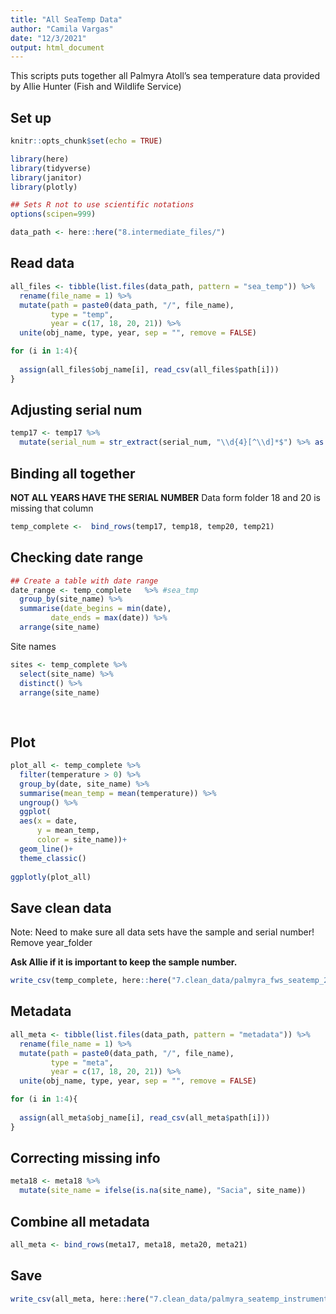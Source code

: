 ```yaml
---
title: "All SeaTemp Data"
author: "Camila Vargas"
date: "12/3/2021"
output: html_document
---
```


This scripts puts together all Palmyra Atoll's sea temperature data provided by Allie Hunter (Fish and Wildlife Service)

## Set up
```r
knitr::opts_chunk$set(echo = TRUE)

library(here)
library(tidyverse)
library(janitor)
library(plotly)

## Sets R not to use scientific notations
options(scipen=999) 

data_path <- here::here("8.intermediate_files/")

```


## Read data
```r
all_files <- tibble(list.files(data_path, pattern = "sea_temp")) %>% 
  rename(file_name = 1) %>% 
  mutate(path = paste0(data_path, "/", file_name),
         type = "temp",
         year = c(17, 18, 20, 21)) %>% 
  unite(obj_name, type, year, sep = "", remove = FALSE)

for (i in 1:4){
  
  assign(all_files$obj_name[i], read_csv(all_files$path[i]))
}

```

## Adjusting serial num
```r
temp17 <- temp17 %>% 
  mutate(serial_num = str_extract(serial_num, "\\d{4}[^\\d]*$") %>% as.numeric(.))
```



## Binding all together

**NOT ALL YEARS HAVE THE SERIAL NUMBER** 
Data form folder 18 and 20 is missing that column

```r
temp_complete <-  bind_rows(temp17, temp18, temp20, temp21)
```


## Checking date range

```r
## Create a table with date range
date_range <- temp_complete   %>% #sea_tmp
  group_by(site_name) %>% 
  summarise(date_begins = min(date),
         date_ends = max(date)) %>% 
  arrange(site_name)

```


Site names
```r
sites <- temp_complete %>% 
  select(site_name) %>% 
  distinct() %>% 
  arrange(site_name)
  
  
```

## Plot
```r
plot_all <- temp_complete %>%
  filter(temperature > 0) %>% 
  group_by(date, site_name) %>% 
  summarise(mean_temp = mean(temperature)) %>%
  ungroup() %>% 
  ggplot(
  aes(x = date,
      y = mean_temp,
      color = site_name))+
  geom_line()+
  theme_classic()
  
ggplotly(plot_all)
```



## Save clean data

Note: Need to make sure all data sets have the sample and serial number! Remove year_folder

**Ask Allie if it is important to keep the sample number.**

```r

write_csv(temp_complete, here::here("7.clean_data/palmyra_fws_seatemp_2014_2021.csv"))

```


## Metadata

```r
all_meta <- tibble(list.files(data_path, pattern = "metadata")) %>% 
  rename(file_name = 1) %>% 
  mutate(path = paste0(data_path, "/", file_name),
         type = "meta",
         year = c(17, 18, 20, 21)) %>% 
  unite(obj_name, type, year, sep = "", remove = FALSE)

for (i in 1:4){
  
  assign(all_meta$obj_name[i], read_csv(all_meta$path[i]))
}

```

## Correcting missing info

```r
meta18 <- meta18 %>% 
  mutate(site_name = ifelse(is.na(site_name), "Sacia", site_name))
```

## Combine all metadata

```r
all_meta <- bind_rows(meta17, meta18, meta20, meta21)
```

## Save

```r

write_csv(all_meta, here::here("7.clean_data/palmyra_seatemp_instrument_metadata_2017_2021.csv"))

```




